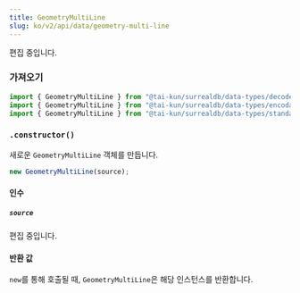 ```yaml
---
title: GeometryMultiLine
slug: ko/v2/api/data/geometry-multi-line
---
```



편집 중입니다.

### 가져오기

```ts
import { GeometryMultiLine } from "@tai-kun/surrealdb/data-types/decode-only";
import { GeometryMultiLine } from "@tai-kun/surrealdb/data-types/encodable";
import { GeometryMultiLine } from "@tai-kun/surrealdb/data-types/standard";
```

### `.constructor()`

새로운 `GeometryMultiLine` 객체를 만듭니다.

```ts
new GeometryMultiLine(source);
```

#### 인수

##### `source`

편집 중입니다.

#### 반환 값

`new`를 통해 호출될 때, `GeometryMultiLine`은 해당 인스턴스를 반환합니다.
